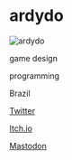 # ardydo

![ardydo](https://pbs.twimg.com/media/DbzAqQuXcAAEwKH.jpg)

<Skills>

game design

programming

</Skills>

<Location>

Brazil

</Location>

<Personal>

[Twitter](https://twitter.com/octopedro)

[Itch.io](https://ardydo.itch.io)

[Mastodon](https://mastodon.gamedev.place/@octopedro)

</Personal>


